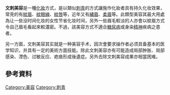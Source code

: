 '''文刺美容'''是一種[[化妝|化妝]]方式，是以類似[[刺青|刺青]]的方式讓施作化妝者具有持久化妆效果，常見的有[[紋眉|紋眉]]、[[紋眼線|紋眼線]]、[[紋唇|紋唇]]等，近年又有[[繡眉|繡眉]]、[[柔眉|柔眉]]等。此類型美容其最大用處為让一些没时间化妆的女性节省化妆时间，另外一些眉毛較淡的人亦會以紋眉方式令自己眉毛看起來較濃密。不過，該美容方式不適合[[糖尿病|糖尿病]]或身染[[精神|精神]]疾病之患者。

另一方面，文刺美容其实就是一种美容手术，因次會要求操作者必须具备基本的医学知识，并具有一定的美術方面技能。除此文刺美容亦有可能造成局部肿胀、局部感染、湮色、过敏反应、疤痕形成後遺症。另外去除文刺美容成果亦相當困难。
==參考資料==

{{Life-stub}}

[[Category:美容|Category:美容]]
[[Category:刺青|Category:刺青]]